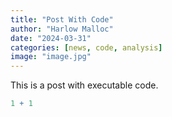 ```yaml
---
title: "Post With Code"
author: "Harlow Malloc"
date: "2024-03-31"
categories: [news, code, analysis]
image: "image.jpg"
---
```


This is a post with executable code.

```r
1 + 1
```
